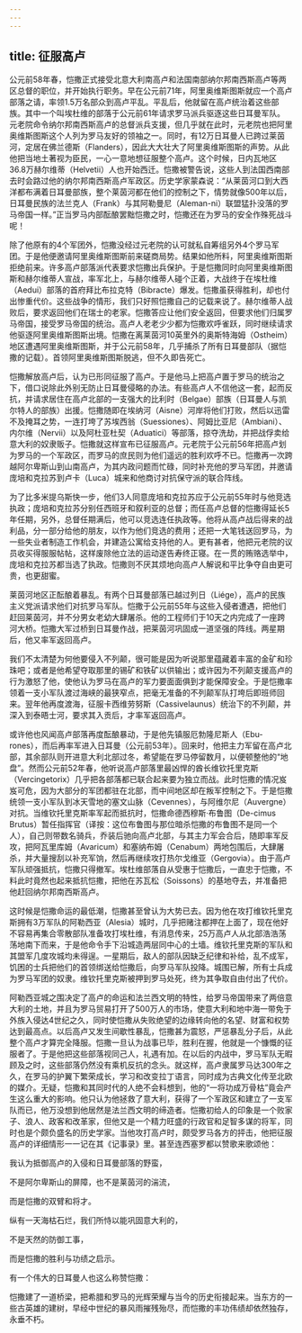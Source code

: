 ```yaml
---
---
---
```

title: 征服高卢
---




公元前58年春，恺撒正式接受北意大利南高卢和法国南部纳尔邦南西斯高卢等两区总督的职位，并开始执行职务。早在公元前71年，阿里奥维斯图斯就应一个高卢部落之请，率领1.5万名部众到高卢平乱。平乱后，他就留在高卢统治着这些部族。其中一个叫埃杜维的部落于公元前61年请求罗马派兵驱逐这些日耳曼军队。元老院命令纳尔邦南西斯高卢的总督派兵支援，但几乎就在此时，元老院也把阿里奥维斯图斯这个人列为罗马友好的领袖之一。同时，有12万日耳曼人已跨过莱茵河，定居在佛兰德斯（Flanders），因此大大壮大了阿里奥维斯图斯的声势。从此他把当地土著视为臣民，一心一意地想征服整个高卢。这个时候，日内瓦地区36.8万赫尔维蒂（Helvetii）人也开始西迁。恺撒被警告说，这些人到法国西南部去时会路过他的纳尔邦南西斯高卢军政区。历史学家蒙森说：“从莱茵河口到大西洋都布满着日耳曼部族，整个莱茵河都在他们的控制之下，情势就像500年以后，日耳曼民族的法兰克人（Frank）与其阿勒曼尼（Aleman-ni）联盟猛扑没落的罗马帝国一样。”正当罗马内部酝酿罢黜恺撒之时，恺撒还在为罗马的安全作殊死战斗呢！

除了他原有的4个军团外，恺撒没经过元老院的认可就私自筹组另外4个罗马军团。于是他便邀请阿里奥维斯图斯前来磋商局势。结果如他所料，阿里奥维斯图斯拒绝前来。许多高卢部落派代表要求恺撒出兵保护。于是恺撒同时向阿里奥维斯图斯和赫尔维蒂人宣战，率军北上，与赫尔维蒂人碰个正着，大战终于在埃杜维（Aedui）部落的首府拜比布拉克特（Bibracte）爆发。恺撒虽获得胜利，却也付出惨重代价。这些战争的情形，我们只好照恺撒自己的记载来说了。赫尔维蒂人战败后，要求返回他们在瑞士的老家。恺撒答应让他们安全返回，但要求他们归属罗马帝国，接受罗马帝国的统治。高卢人老老少少都为恺撒欢呼雀跃，同时继续请求他驱逐阿里奥维斯图斯出境。恺撒在离莱茵河10英里外的奥斯特海姆（Ostheim）地区遭遇阿里奥维斯图斯，并于公元前58年，几乎捕杀了所有日耳曼部队（据恺撒的记载）。首领阿里奥维斯图斯脱逃，但不久即告死亡。

恺撒解放高卢后，认为已形同征服了高卢。于是他马上把高卢置于罗马的统治之下，借口说除此外别无防止日耳曼侵略的办法。有些高卢人不信他这一套，起而反抗，并请求居住在高卢北部的一支强大的比利时（Belgae）部族（日耳曼人与凯尔特人的部族）出援。恺撒随即在埃纳河（Aisne）河岸将他们打败，然后以迅雷不及掩耳之势，一连打垮了苏埃西翁（Suessiones）、阿姆比亚尼（Ambiani）、内尔维（Nervii）以及阿杜亚杜契（Aduatici）等部落，掠夺洗劫，并把战俘卖给意大利的奴隶贩子。恺撒就这样宣布已征服高卢。元老院于公元前56年把高卢划为罗马的一个军政区，而罗马的庶民则为他们遥远的胜利欢呼不已。恺撒再一次跨越阿尔卑斯山到山南高卢，为其内政问题而忙碌，同时补充他的罗马军团，并邀请庞培和克拉苏到卢卡（Luca）城来和他商讨对抗保守派的联合阵线。

为了比多米提乌斯快一步，他们3人同意庞培和克拉苏应于公元前55年时与他竞选执政；庞培和克拉苏分别任西班牙和叙利亚的总督；而任高卢总督的恺撒得延长5年任期，另外，总督任期满后，他可以竞选连任执政等。他将从高卢战后得来的战利品，分一部分给他的朋友，以作为他们竞选的费用；还把一大笔钱送回罗马，为一些失业者制造工作机会，并建造公寓给支持他的人。更有甚者，他把元老院的议员收买得服服帖帖，这样废除他立法的运动遂告寿终正寝。在一贯的贿赂选举中，庞培和克拉苏都当选了执政。恺撒则不厌其烦地向高卢人解说和平比争夺自由更可贵，也更甜蜜。

莱茵河地区正酝酿着暴乱。有两个日耳曼部落已越过列日（Liége），高卢的民族主义党派请求他们对抗罗马军队。恺撒于公元前55年与这些入侵者遭遇，把他们赶回莱茵河，并不分男女老幼大肆屠杀。他的工程师们于10天之内完成了一座跨河大桥。恺撒大军过桥到日耳曼作战，把莱茵河巩固成一道坚强的阵线。两星期后，他又率军返回高卢。

我们不太清楚为何他要侵入不列颠，很可能是因为听说那里蕴藏着丰富的金矿和珍珠吧；或者是他希望夺取那里的锡矿和铁矿以供输出；或许因为不列颠支援高卢的行为激怒了他，使他认为罗马在高卢的军力要面面俱到才能保障安全。于是恺撒率领着一支小军队渡过海峡的最狭窄点，把毫无准备的不列颠军队打垮后即班师回来。翌年他再度渡海，征服卡西维劳努斯（Cassivelaunus）统治下的不列颠，并深入到泰晤士河，要求其入贡后，才率军返回高卢。

或许他也风闻高卢部落再度酝酿暴动，于是他先镇服厄勃隆尼斯人（Ebu-rones），而后再率军进入日耳曼（公元前53年）。回来时，他把主力军留在高卢北部，其余部队则开进意大利北部过冬，希望能在罗马停留数月，以便顿整他的“地盘”。然而公元前52年春，他听说高卢部落里最凶悍的酋长维钦托里克斯（Vercingetorix）几乎把各部落都已联合起来要为独立而战。此时恺撒的情况岌岌可危，因为大部分的军团都驻在北部，而中间地区却在叛军控制之下。于是恺撒统领一支小军队到冰天雪地的塞文山脉（Cevennes），与阿维尔尼（Auvergne）对抗。当维钦托里克斯率军起而抵抗时，恺撒命德西穆斯·布鲁图（De-cimus Brutus）暂任指挥官（译按：这位布鲁图与那位暗杀恺撒的布鲁图不是同一个人），自己则带数名骑兵，乔装后驰向高卢北部，与其主力军会合后，随即率军反攻，把阿瓦里库姆（Avaricum）和塞纳布姆（Cenabum）两地包围后，大肆屠杀，并大量搜刮以补充军饷，然后再继续攻打热尔戈维亚（Gergovia）。由于高卢军队顽强抵抗，恺撒只得撤军。埃杜维部落自从受惠于恺撒后，一直忠于恺撒，不料此时竟然也起来抵抗恺撒，把他在苏瓦松（Soissons）的基地夺去，并准备把他赶回纳尔邦南西斯高卢。

这时候是恺撒命运的最低潮，恺撒甚至曾认为大势已去。因为他在攻打维钦托里克斯拥有3万军队的阿勒西亚（Alesia）城时，几乎把赌注都押在上面了，现在他好不容易再集合零散部队准备攻打埃杜维，有消息传来，25万高卢人从北部浩浩荡荡地南下而来，于是他命令手下沿城造两层同中心的土墙。维钦托里克斯的军队和其盟军几度攻城均未得逞。一星期后，敌人的部队因缺乏纪律和补给，乱不成军，饥困的士兵把他们的首领绑送给恺撒后，向罗马军队投降。城围已解，所有士兵成为罗马军团的奴隶。维钦托里克斯被押到罗马处死，终为其争取自由付出了代价。

阿勒西亚城之围决定了高卢的命运和法兰西文明的特性，给罗马帝国带来了两倍意大利的土地，并且为罗马贸易打开了500万人的市场，使意大利和地中海一带免于外族入侵达4世纪之久，同时使恺撒从失败绝望的边缘转向他的名望、财富和权势达到最高点。以后高卢又发生间歇性暴乱，恺撒甚为震怒，严惩暴乱分子后，从此整个高卢才算完全降服。恺撒一旦认为战事已毕，胜利在握，他就是一个慷慨的征服者了。于是他把这些部落视同己人，礼遇有加。在以后的内战中，罗马军队无暇顾及之时，这些部落仍然没有乘机反抗的念头。就这样，高卢隶属罗马达300年之久，在罗马的护翼下繁荣成长，学习和改变拉丁语言，同时成为古典文化传至北欧的媒介。无疑，恺撒和其同时代的人绝不会料想到，他的“一将功成万骨枯”竟会产生这么重大的影响。他只认为他拯救了意大利，获得了一个军政区和建立了一支军队而已，他万没想到他居然是法兰西文明的缔造者。恺撒初给人的印象是一个败家子、浪人、政客和改革家，但他又是一个精力旺盛的行政官和足智多谋的将军，同时也是个颇负盛名的历史学家。当他攻打高卢时，颇受罗马各方的抨击，他把征服高卢的详细情形一一记在其《记事录》里。甚至连西塞罗都以赞歌来歌颂他：

我认为抵御高卢的入侵和日耳曼部落的野蛮，

不是阿尔卑斯山的屏障，也不是莱茵河的湍流，

而是恺撒的双臂和将才。

纵有一天海枯石烂，我们所恃以能巩固意大利的，

不是天然的防御工事，

而是恺撒的胜利与功绩之启示。



有一个伟大的日耳曼人也这么称赞恺撒：

恺撒建了一道桥梁，把希腊和罗马的光辉荣耀与当今的历史衔接起来。当东方的一些古英雄的建树，早经中世纪的暴风雨摧残殆尽，而恺撒的丰功伟绩却依然独存，永垂不朽。